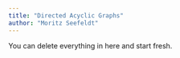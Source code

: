 ```yaml
---
title: "Directed Acyclic Graphs"
author: "Moritz Seefeldt"
---
```


::: callout-note
You can delete everything in here and start fresh.
:::